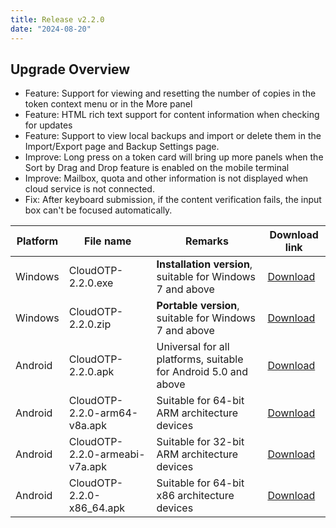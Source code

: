```yaml
---
title: Release v2.2.0
date: "2024-08-20"
---
```


## Upgrade Overview

- Feature: Support for viewing and resetting the number of copies in the token context menu or in the More panel
- Feature: HTML rich text support for content information when checking for updates
- Feature: Support to view local backups and import or delete them in the Import/Export page and Backup Settings page.
- Improve: Long press on a token card will bring up more panels when the Sort by Drag and Drop feature is enabled on the mobile terminal
- Improve: Mailbox, quota and other information is not displayed when cloud service is not connected.
- Fix: After keyboard submission, if the content verification fails, the input box can't be focused automatically.

| Platform | File name                      | Remarks                                                         | Download link                                                                          |
| -------- | ------------------------------ | --------------------------------------------------------------- | -------------------------------------------------------------------------------------- |
| Windows  | CloudOTP-2.2.0.exe             | **Installation version**, suitable for Windows 7 and above      | [Download](https://pkgs.cloudchewie.com/CloudOTP/2.2.0/CloudOTP-2.2.0.exe)             |
| Windows  | CloudOTP-2.2.0.zip             | **Portable version**, suitable for Windows 7 and above          | [Download](https://pkgs.cloudchewie.com/CloudOTP/2.2.0/CloudOTP-2.2.0.zip)             |
| Android  | CloudOTP-2.2.0.apk             | Universal for all platforms, suitable for Android 5.0 and above | [Download](https://pkgs.cloudchewie.com/CloudOTP/2.2.0/CloudOTP-2.2.0.apk)             |
| Android  | CloudOTP-2.2.0-arm64-v8a.apk   | Suitable for 64-bit ARM architecture devices                    | [Download](https://pkgs.cloudchewie.com/CloudOTP/2.2.0/CloudOTP-2.2.0-arm64-v8a.apk)   |
| Android  | CloudOTP-2.2.0-armeabi-v7a.apk | Suitable for 32-bit ARM architecture devices                    | [Download](https://pkgs.cloudchewie.com/CloudOTP/2.2.0/CloudOTP-2.2.0-armeabi-v7a.apk) |
| Android  | CloudOTP-2.2.0-x86_64.apk      | Suitable for 64-bit x86 architecture devices                    | [Download](https://pkgs.cloudchewie.com/CloudOTP/2.2.0/CloudOTP-2.2.0-x86_64.apk)      |
